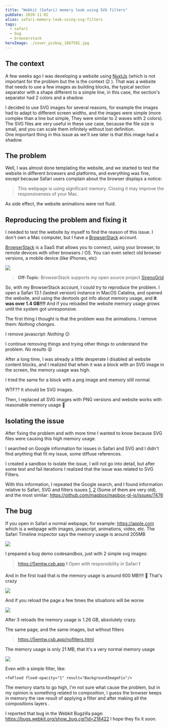 ```yaml
---
title: "Webkit (Safari) memory leak using SVG filters"
pubDate: 2020-11-02
alias: safari-memory-leak-using-svg-filters
tags:
  - safari
  - bug
  - browserstack
heroImage: ./cover_pixbay_1807581.jpg
---
```


## The context

A few weeks ago I was developing a website using [NuxtJs](https://nuxtjs.org/) (which is not important for the problem but the is the context :wink: ). That was a website that needs to use a few images as building blocks, the typical section separator with a shape different to a simple line, in this case, the section's separator had 2 colors and a shadow.

I decided to use SVG images for several reasons, for example the images had to adapt to different screen widths, and the images were simple (more complex than a line but simple, They were similar to 2 waves with 2 colors). The SVG files are very useful in these use case, because the file size is small, and you can scale them infinitely without lost definition.  
One important thing in this issue as we'll see later is that this image had a shadow.

## The problem

Well, I was almost done templating the website, and we started to test the website in different browsers and platforms, and everything was fine, except because Safari users complain about the browser displays a notice:

> This webpage is using significant memory. Closing it may improve the responsiveness of your Mac.

As side effect, the website animations were not fluid.

## Reproducing the problem and fixing it

I needed to test the website by myself to find the reason of this issue. I don't own a Mac computer, but I have a [BrowserStack](https://www.browserstack.com/) account.

[BrowserStack](https://www.browserstack.com/) is a SaaS that allows you to connect, using your browser, to remote devices with other browsers / OS. You can even select old browser versions, a mobile device (like iPhones, etc)

![](browserstack.jpg)

> **Off-Topic**: BrowserStack supports my open source project [SirenoGrid](https://sirenogrid.com/)

So, with my BrowserStack account, I could try to reproduce the problem. I open a Safari 13.1 (lastest version) instance in MacOS Catalina, and opened the website, and using the devtools got info about memory usage, and **it was over 1.4 GB!!!!**
And if you reloaded the website memory usage grows until the system got unresponsive.

The first thing I thought is that the problem was the animations. I remove them: _Nothing changes_.

I remove javascript: _Nothing_ :confused:

I continue removing things and trying other things to understand the problem. _No results_ :open_mouth:

After a long time, I was already a little desperate I disabled all website content blocks, and I realized that when it was a block with an SVG image in the screen, the memory usage was high.

I tried the same for a block with a png image and memory still normal.

WTF?? It should be SVG images.

Then, I replaced all SVG images with PNG versions and website works with reasonable memory usage :tada:

## Isolating the issue

After fixing the problem and with more time I wanted to know because SVG files were causing this high memory usage.

I searched on Google information for issues in Safari and SVG and I didn't find anything that fit my issue, some diffuse references.

I created a sandbox to isolate the issue, I will not go into detail, but after some test and fail iterations I realized that the issue was related to SVG Filters.

With this information, I repeated the Google search, and I found information relative to Safari, SVG and filters issues [1](https://bugs.webkit.org/show_bug.cgi?id=78814), [2](https://bugs.chromium.org/p/chromium/issues/detail?id=583471) (Some of them are very old), and the most similar: https://github.com/mapbox/mapbox-gl-js/issues/7476

## The bug

If you open in Safari a normal webpage, for example: https://apple.com which is a webpage with images, javascript, animations, video, etc. The Safari Timeline inspector says the memory usage is around 205MB

![](/apple_com.jpg)

I prepared a bug demo codesandbox, just with 2 simple svg images:

> https://5emtw.csb.app :heavy_exclamation_mark: Open with responsibility in Safari :heavy_exclamation_mark:

And in the first load that is the memory usage is around 600 MB!!!! :exploding_head: That's crazy

![](memory_leak.jpg)

And if you reload the page a few times the situations will be worse

![](memory_leak_after_3_reloads.jpg)

After 3 reloads the memory usage is 1.26 GB, absolutely crazy.

The same page, and the same images, but without filters

> https://5emtw.csb.app/nofilters.html

The memory usage is only 21 MB, that it's a very normal memory usage

![](without-filters.jpg)

Even with a simple filter, like:

`<feFlood flood-opacity="1" result="BackgroundImageFix"/>`

The memory starts to go high, I'm not sure what cause the problem, but in my opinion is something related to composition, I guess the browser keeps in memory the raw result of applying a filter and after making all the compositions layers .

I reported that bug in the Webkit Bugzilla page: https://bugs.webkit.org/show_bug.cgi?id=218422
I hope they fix it soon.
